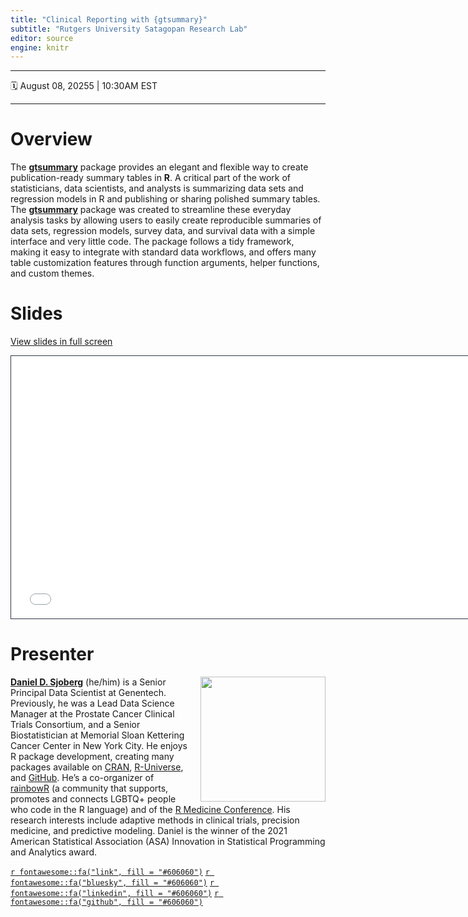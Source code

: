 ```yaml
---
title: "Clinical Reporting with {gtsummary}"
subtitle: "Rutgers University Satagopan Research Lab"
editor: source
engine: knitr
---
```


<!-- https://github.com/rstudio-conf-2022/teach-ds -->

------------------------------------------------------------------------

🗓️ August 08, 20255 \| 10:30AM EST

------------------------------------------------------------------------

# Overview

The [**gtsummary**](https://www.danieldsjoberg.com/gtsummary/) package provides an elegant and flexible way to create publication-ready summary tables in **R**. 
A critical part of the work of statisticians, data scientists, and analysts is summarizing data sets and regression models in R and publishing or sharing polished summary tables.
The [**gtsummary**](https://www.danieldsjoberg.com/gtsummary/) package was created to streamline these everyday analysis tasks by allowing users to easily create reproducible summaries of data sets, regression models, survey data, and survival data with a simple interface and very little code.
The package follows a tidy framework, making it easy to integrate with standard data workflows, and offers many table customization features through function arguments, helper functions, and custom themes.

# Slides

[View slides in full screen](/slides/index.html)

```{=html}
<iframe class="slide-deck" src="/slides/" height="420" width="747" style="border: 1px solid #2e3846;"></iframe>
```

# Presenter

![](images/dan-circle.png){style="float:right;padding: 0 0 0 10px;" fig-alt="Headshot of Daniel D. Sjoberg" width="200"}

[**Daniel D. Sjoberg**](https://www.danieldsjoberg.com/) (he/him) is a
Senior Principal Data Scientist at Genentech. Previously, he was a Lead
Data Science Manager at the Prostate Cancer Clinical Trials Consortium,
and a Senior Biostatistician at Memorial Sloan Kettering Cancer Center
in New York City. He enjoys R package development, creating many
packages available on [CRAN](https://cran.r-project.org/web/packages/),
[R-Universe](https://ddsjoberg.r-universe.dev/ui#packages), and
[GitHub](https://github.com/ddsjoberg). He's a co-organizer of 
[rainbowR](https://rainbowr.netlify.app/) (a community that supports, promotes 
and connects LGBTQ+ people who code in the R language) and of the [R Medicine Conference](https://rconsortium.github.io/RMedicine_website/). 
His research interests include
adaptive methods in clinical trials, precision medicine, and predictive
modeling. Daniel is the winner of the 2021 American Statistical
Association (ASA) Innovation in Statistical Programming and Analytics
award.

[`r fontawesome::fa("link", fill = "#606060")`](https://www.danieldsjoberg.com/)
[`r fontawesome::fa("bluesky", fill = "#606060")`](https://bsky.app/profile/ddsjoberg.bsky.social)
[`r fontawesome::fa("linkedin", fill = "#606060")`](https://www.linkedin.com/in/ddsjoberg/)
[`r fontawesome::fa("github", fill = "#606060")`](https://github.com/ddsjoberg/)

